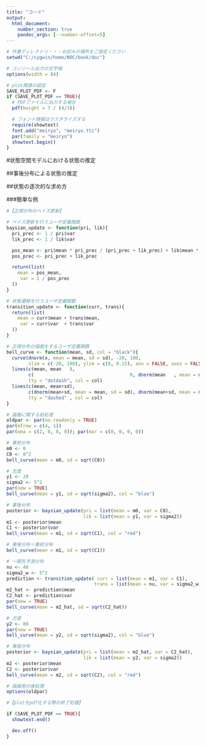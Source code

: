 ```yaml
---
title: "コード"
output:
  html_document:
    number_section: true
    pandoc_args: [--number-offset=5]
---
```



```r
# 作業ディレクトリ・・・お好みの場所をご設定ください
setwd("C:/cygwin/home/NOC/book/doc")

# コンソール出力の文字幅
options(width = 84)

# plot関連の設定
SAVE_PLOT_PDF <- F
if (SAVE_PLOT_PDF == TRUE){
  # PDFファイルに出力する場合
  pdf(height = 7 / (4/3))

  # フォント情報はラスタライズする
  require(showtext)
  font.add("meiryo", "meiryo.ttc")
  par(family = "meiryo")
  showtext.begin()
}
```



#状態空間モデルにおける状態の推定

##事後分布による状態の推定

##状態の逐次的な求め方

###簡単な例


```r
#【正規分布のベイズ更新】

# ベイズ更新を行うユーザ定義関数
baysian_update <- function(pri, lik){
  pri_prec <- 1 / pri$var
  lik_prec <- 1 / lik$var

  pos_mean <- pri$mean * pri_prec / (pri_prec + lik_prec) + lik$mean * lik_prec / (pri_prec + lik_prec)
  pos_prec <- pri_prec + lik_prec

  return(list(
    mean = pos_mean,
     var = 1 / pos_prec
  ))
}

# 状態遷移を行うユーザ定義関数
transition_update <- function(curr, trans){
  return(list(
    mean = curr$mean + trans$mean,
     var = curr$var  + trans$var
  ))
}

# 正規分布の描画をするユーザ定義関数
bell_curve <- function(mean, sd, col = "black"){
  curve(dnorm(x, mean = mean, sd = sd), -20, 100,
        xlim = c(-20, 100), ylim = c(0, 0.15), ann = FALSE, axes = FALSE, col = col)
  lines(c(mean, mean   ),
        c(                                   0, dnorm(mean   , mean = mean, sd = sd)),
        lty = "dotdash", col = col)
  lines(c(mean, mean+sd),
        c(dnorm(mean+sd, mean = mean, sd = sd), dnorm(mean+sd, mean = mean, sd = sd)),
        lty = "dashed" , col = col)
}

# 描画に関する前処理
oldpar <- par(no.readonly = TRUE)
par(mfrow = c(4, 1))
par(oma = c(2, 0, 0, 0)); par(mar = c(0, 0, 0, 0))

# 事前分布
m0 <- 0
C0 <- 8^2
bell_curve(mean = m0, sd = sqrt(C0))

# 尤度
y1 <- 20
sigma2 <- 5^2
par(new = TRUE)
bell_curve(mean = y1, sd = sqrt(sigma2), col = "blue")

# 事後分布
posterior <- baysian_update(pri = list(mean = m0, var = C0),
                            lik = list(mean = y1, var = sigma2))
m1 <- posterior$mean
C1 <- posterior$var
bell_curve(mean = m1, sd = sqrt(C1), col = "red")

# 事後分布＝事前分布
bell_curve(mean = m1, sd = sqrt(C1))

# 一期先予測分布
nu <- 40
sigma2_w <- 5^2
prediction <- transition_update( curr = list(mean = m1, var = C1),
                                trans = list(mean = nu, var = sigma2_w))
m2_hat <- prediction$mean
C2_hat <- prediction$var
par(new = TRUE)
bell_curve(mean = m2_hat, sd = sqrt(C2_hat))

# 尤度
y2 <- 80
par(new = TRUE)
bell_curve(mean = y2, sd = sqrt(sigma2), col = "blue")

# 事後分布
posterior <- baysian_update(pri = list(mean = m2_hat, var = C2_hat),
                            lik = list(mean = y2, var = sigma2))
m2 <- posterior$mean
C2 <- posterior$var
bell_curve(mean = m2, sd = sqrt(C2), col = "red")

# 描画用の後処理
options(oldpar)
```





```r
#【plotをpdf化する際の終了処理】

if (SAVE_PLOT_PDF == TRUE){
  showtext.end()

  dev.off()
}
```
